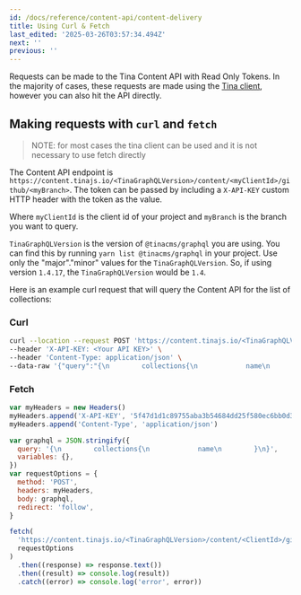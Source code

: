 ```yaml
---
id: /docs/reference/content-api/content-delivery
title: Using Curl & Fetch
last_edited: '2025-03-26T03:57:34.494Z'
next: ''
previous: ''
---
```


Requests can be made to the Tina Content API with Read Only Tokens. In the majority of cases, these requests are made using the [Tina client](/docs/features/data-fetching/#making-requests-with-the-tina-client), however you can also hit the API directly.

## Making requests with `curl` and `fetch`

> NOTE: for most cases the tina client can be used and it is not necessary to use fetch directly

The Content API endpoint is `https://content.tinajs.io/<TinaGraphQLVersion>/content/<myClientId>/github/<myBranch>`. The token can be passed by including a `X-API-KEY` custom HTTP header with the token as the value.

Where `myClientId` is the client id of your project and `myBranch` is the branch you want to query.

`TinaGraphQLVersion` is the version of `@tinacms/graphql` you are using. You can find this by running `yarn list @tinacms/graphql` in your project. Use only the "major"."minor" values for the `TinaGraphQLVersion`. So, if using version `1.4.17`, the `TinaGraphQLVersion` would be `1.4`.

Here is an example curl request that will query the Content API for the list of collections:

### Curl

```bash
curl --location --request POST 'https://content.tinajs.io/<TinaGraphQLVersion>/content/<ClientId>/github/main' \
--header 'X-API-KEY: <Your API KEY>' \
--header 'Content-Type: application/json' \
--data-raw '{"query":"{\n        collections{\n            name\n        }\n}","variables":{}}'
```

### Fetch

```js
var myHeaders = new Headers()
myHeaders.append('X-API-KEY', '5f47d1d1c89755aba3b54684dd25f580ec6bb0d3')
myHeaders.append('Content-Type', 'application/json')

var graphql = JSON.stringify({
  query: '{\n        collections{\n            name\n        }\n}',
  variables: {},
})
var requestOptions = {
  method: 'POST',
  headers: myHeaders,
  body: graphql,
  redirect: 'follow',
}

fetch(
  'https://content.tinajs.io/<TinaGraphQLVersion>/content/<ClientId>/github/main',
  requestOptions
)
  .then((response) => response.text())
  .then((result) => console.log(result))
  .catch((error) => console.log('error', error))
```
